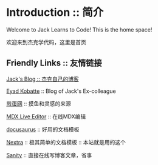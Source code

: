 # Introduction :: 简介
 
Welcome to Jack Learns to Code! This is the home space!

欢迎来到杰克学代码，这里是首页

## Friendly Links :: 友情链接

[Jack's Blog :: 杰克自己的博客](https://blog.jacklearn.tech/)

[Eyad Kobatte](https://eyad.dev)  :: Blog of Jack's Ex-colleague

[煎蛋网](https://www.jandan.net) :: 摸鱼和灵感的来源

[MDX Live Editor](https://mdxeditor.dev/editor/demo) :: 在线MDX编辑

[docusaurus](https://docusaurus.io/) :: 好用的文档模板

[Nextra](https://nextra.site/docs) :: 极其简单的文档模板 :: 本站就是用的这个

[Sanity](https://www.sanity.io/) :: 直接在线写博客文章，省事